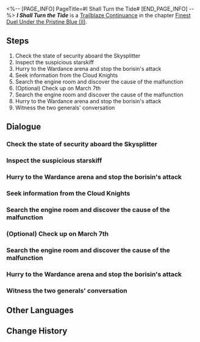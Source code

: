 <%-- [PAGE_INFO]
PageTitle=#I Shall Turn the Tide#
[END_PAGE_INFO] --%>
{{Stub|Dialogue.}}
{{Mission Infobox
|id            = 2022303
|title         = 
|image         = Mission I Shall Turn the Tide.png{{subst:void|<!--$UPLOAD:<<SpriteOutput/Chronicle/2022303.png>-<Mission I Shall Turn the Tide.png>-<Fate's Atlas Images>>-->}}
|type          = Trailblaze Continuance
|event_name    = 
|chapter       = Finest Duel Under the Pristine Blue (II)
|requirements  = [[Trailblaze Continuance]] ''[[Last Stand of a Lone Wolf]]'' completed
|summary       = A sudden change occurs aboard the Skysplitter, and the anticipated attack from Hoolay becomes a reality. Yunli, standing firm with sword in hand, is determined to fulfill her grandfather's wishes and ensure the safety of the ship.
|characters    = Trailblazer
|startLocation = [[The Xianzhou Luofu]] - [[Skysplitter]]
|world         = The Xianzhou Luofu
|area          = Skysplitter
|prev          = Last Stand of a Lone Wolf
|next          = Comrade in Arms
|rewards       = Trailblaze EXP*200; Stellar Jade*30; Refined Aether*2; Lost Crystal*2; Welkin's Advent (Disk)*1 { text = ''Welkin's Advent'' }; A Duel of Connecting Blades (Disk)*1 { text = ''A Duel of Connecting Blades'' }; Credit*40,000
}}
'''''I Shall Turn the Tide''''' is a [[Trailblaze Continuance]] in the chapter [[Finest Duel Under the Pristine Blue (II)]].

==Steps==
# Check the state of security aboard the Skysplitter
# Inspect the suspicious starskiff
# Hurry to the Wardance arena and stop the borisin's attack
# Seek information from the Cloud Knights
# Search the engine room and discover the cause of the malfunction
# (Optional) Check up on March 7th
# Search the engine room and discover the cause of the malfunction
# Hurry to the Wardance arena and stop the borisin's attack
# Witness the two generals' conversation

<!--
==Gameplay Notes==

--><!--
==Trial Character==

-->
==Dialogue==
{{Stub Dialogue}}

===Check the state of security aboard the Skysplitter===
{{Mission Description|type=continuance|location=Skysplitter|Aboard the Skysplitter, the tense atmosphere and anxiety from waiting are starting to make Yunli uneasy. She decides to conduct a thorough patrol of the Skysplitter before the tournament begins to ensure that nothing untoward is happening.}}
{{Dialogue Start}}
:{{tx}}
{{Dialogue End}}

===Inspect the suspicious starskiff===
{{Mission Description|type=continuance|location=Skysplitter|update|Aboard the Skysplitter, the tense atmosphere and anxiety from waiting are starting to make Yunli uneasy. She decides to conduct a thorough patrol of the Skysplitter before the tournament begins to ensure that nothing untoward is happening.<br />The late arrival of a starskiff arouses Yunli's wariness.}}
{{Dialogue Start}}
:{{tx}}
{{Dialogue End}}

===Hurry to the Wardance arena and stop the borisin's attack===
{{Mission Description|type=continuance|location=Skysplitter|update|Aboard the Skysplitter, the tense atmosphere and anxiety from waiting are starting to make Yunli uneasy. She decides to conduct a thorough patrol of the Skysplitter before the tournament begins to ensure that nothing untoward is happening.<br />A tremendous quake seems to herald the silent arrival of danger.}}
{{Dialogue Start}}
:{{tx}}
{{Dialogue End}}

===Seek information from the Cloud Knights===
{{Mission Description|type=continuance|location=Skysplitter|update|Aboard the Skysplitter, the tense atmosphere and anxiety from waiting are starting to make Yunli uneasy. She decides to conduct a thorough patrol of the Skysplitter before the tournament begins to ensure that nothing untoward is happening.}}
{{Dialogue Start}}
:{{tx}}
{{Dialogue End}}

===Search the engine room and discover the cause of the malfunction===
{{Mission Description|type=continuance|location=Skysplitter|update|Aboard the Skysplitter, the tense atmosphere and anxiety from waiting are starting to make Yunli uneasy. She decides to conduct a thorough patrol of the Skysplitter before the tournament begins to ensure that nothing untoward is happening.<br />A tremendous quake seems to herald the silent arrival of danger.}}
{{Dialogue Start}}
:{{tx}}
{{Dialogue End}}

===(Optional) Check up on March 7th===
{{Mission Description|type=continuance|location=Skysplitter|update|Aboard the Skysplitter, the tense atmosphere and anxiety from waiting are starting to make Yunli uneasy. She decides to conduct a thorough patrol of the Skysplitter before the tournament begins to ensure that nothing untoward is happening.}}
{{Dialogue Start}}
:{{tx}}
{{Dialogue End}}

===Search the engine room and discover the cause of the malfunction===
{{Mission Description|type=continuance|location=Skysplitter|update|Aboard the Skysplitter, the tense atmosphere and anxiety from waiting are starting to make Yunli uneasy. She decides to conduct a thorough patrol of the Skysplitter before the tournament begins to ensure that nothing untoward is happening.<br />A tremendous quake seems to herald the silent arrival of danger.}}
{{Dialogue Start}}
:{{tx}}
{{Dialogue End}}

===Hurry to the Wardance arena and stop the borisin's attack===
{{Dialogue Start}}
:{{tx}}
{{Dialogue End}}

===Witness the two generals' conversation===
{{Mission Description|type=continuance|location=Seat of Divine Foresight|update|A while ago at the Seat of Divine Foresight, the generals were discussing the Wardance's security...}}
{{Dialogue Start}}
:{{tx}}
{{Dialogue End}}

==Other Languages==
{{Other Languages
|en   = I Shall Turn the Tide
|zhs  = 挽澜扶危，舍我其谁
|zht  = 挽瀾扶危，捨我其誰
|ja   = 危機挽回、我の他に助く者なし
|ko   = 위기를 해결할 자, 또 누가 있으랴
|es   = Revertiré las mareas
|fr   = Renverser la vapeur
|ru   = Кто, если не я, волны развернёт?
|th   = พลพรรคกู้วิกฤติ
|vi   = Xoay Chuyển Tình Thế, Không Ai Ngoài Ta
|de   = Ich werde das Blatt wenden
|id   = Aku akan Membalikkan Keadaan
|pt   = Eu Virarei a Maré
}}

==Change History==
{{Change History|2.5}}
